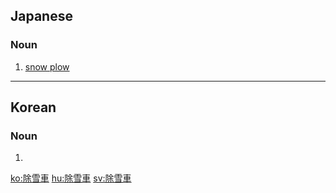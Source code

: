 ==Japanese==
{{ja-kanjitab|じょ|せつ|しゃ|yomi=on}}

===Noun===
{{ja-noun|じょせつしゃ}}

# [[snow plow]] {{gloss|vehicle}}

----

==Korean==
{{ko-hanjatab}}

===Noun===
{{ko-noun|hangeul=제설차}}

# {{hanja form of|제설차|snow plow}}

[[ko:除雪車]]
[[hu:除雪車]]
[[sv:除雪車]]